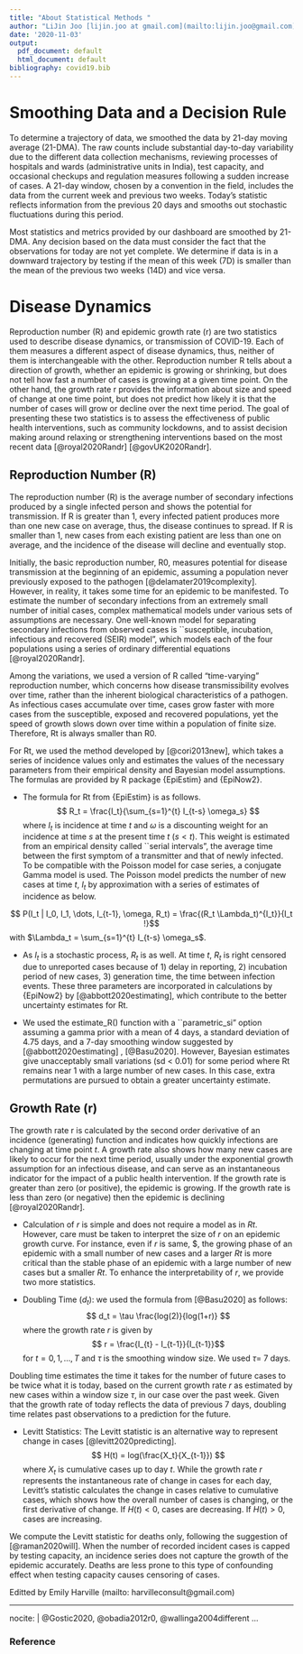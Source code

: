 ```yaml
---
title: "About Statistical Methods "
author: "LiJin Joo [lijin.joo at gmail.com](mailto:lijin.joo@gmail.com)"
date: '2020-11-03'
output:
  pdf_document: default
  html_document: default
bibliography: covid19.bib
---
```



# Smoothing Data and a Decision Rule

To determine a trajectory of data, we smoothed the data by 21-day moving average (21-DMA). The raw counts include substantial day-to-day variability due to the different data collection mechanisms, reviewing processes of hospitals and wards (administrative units in India), test capacity, and occasional checkups and regulation measures following a sudden increase of cases. A 21-day window, chosen by a convention in the field, includes the data from the current week and previous two weeks. Today's statistic reflects information from the previous 20 days and smooths out stochastic fluctuations during this period.


Most statistics and metrics provided by our dashboard are smoothed by 21-DMA. Any decision based on the data must consider the fact that the observations for today are not yet complete. We determine if data is in a downward trajectory by testing if the mean of this week (7D) is smaller than the mean of the previous two weeks (14D) and vice versa.


# Disease Dynamics

Reproduction number (R) and epidemic growth rate (r) are two statistics used to describe disease dynamics, or transmission of COVID-19. Each of them measures a different aspect of disease dynamics, thus, neither of them is interchangeable with the other. Reproduction number R tells about a direction of growth, whether an epidemic is growing or shrinking, but does not tell how fast a number of cases is growing at a given time point. On the other hand, the growth rate r provides the information about size and speed of change at one time point, but does not predict how likely it is that the number of cases will grow or decline over the next time period. The goal of presenting these two statistics is to assess the effectiveness of public health interventions, such as community lockdowns, and to assist decision making around relaxing or strengthening interventions based on the most recent data [@royal2020Randr] [@govUK2020Randr].

## Reproduction Number (R)
The reproduction number (R) is the average number of secondary infections produced by a single infected person and shows the potential for transmission. If R is greater than 1, every infected patient produces more than one new case on average, thus, the disease continues to spread. If R is smaller than 1, new cases from each existing patient are less than one on average, and the incidence of the disease will decline and eventually stop. 


Initially, the basic reproduction number, R0, measures potential for disease transmission at the beginning of an epidemic, assuming a population never previously exposed to the pathogen [@delamater2019complexity]. However, in reality, it takes some time for an epidemic to be manifested. To estimate the number of secondary infections from an extremely small number of initial cases, complex mathematical models under various sets of assumptions are necessary. One well-known model for separating secondary infections from observed cases is ``susceptible, incubation, infectious and recovered (SEIR) model”, which models each of the four populations using a series of ordinary differential equations [@royal2020Randr]. 


Among the variations, we used a version of R called “time-varying” reproduction number, which concerns how disease transmissibility evolves over time, rather than the inherent biological characteristics of a pathogen. As infectious cases accumulate over time, cases grow faster with more cases from the susceptible, exposed and recovered populations, yet the speed of growth slows down over time within a population of finite size. Therefore, Rt is always smaller than R0.


For Rt, we used the method developed by [@cori2013new], which takes a series of incidence values only and estimates the values of the necessary parameters from their empirical density and Bayesian model assumptions. The formulas are provided by R package {EpiEstim} and {EpiNow2}.

* The formula for Rt from {EpiEstim} is as follows.
$$  R_t = \frac{I_t}{\sum_{s=1}^{t} I_{t-s} \omega_s} $$ 
where $I_t$ is incidence at time $t$ and $\omega$ is a discounting weight for an incidence at time $s$ at the present time $t$ ($s < t$). This weight is estimated from an empirical density called ``serial intervals”, the average time between the first symptom of a transmitter and that of newly infected. To be compatible with the Poisson model for case series, a conjugate Gamma model is used. The Poisson model predicts the number of new cases at time $t$, $I_t$ by approximation with a series of estimates of incidence as below.

$$ P(I_t | I_0, I_1, \dots, I_{t-1}, \omega, R_t) = \frac{(R_t \Lambda_t)^{I_t}}{I_t !}$$
with  $\Lambda_t = \sum_{s=1}^{t} I_{t-s} \omega_s$.

* As $I_t$ is a stochastic process, $R_t$ is as well. At time $t$, $R_t$ is right censored due to unreported cases because of 1) delay in reporting, 2) incubation period of new cases, 3) generation time, the time between infection events. These three parameters are incorporated in calculations by {EpiNow2} by [@abbott2020estimating], which contribute to the better uncertainty estimates for Rt. 

* We used the estimate_R() function with a ``parametric_si” option assuming a gamma prior with a mean of 4 days, a standard deviation of 4.75 days, and a 7-day smoothing window suggested by [@abbott2020estimating] , [@Basu2020]. However, Bayesian estimates give unacceptably small variations (sd < 0.01) for some period where Rt remains near 1 with a large number of new cases. In this case, extra permutations are pursued to obtain a greater uncertainty estimate. 


## Growth Rate (r) 
The growth rate r is calculated by the second order derivative of an incidence (generating) function and indicates how quickly infections are changing at time point $t$. A growth rate also shows how many new cases are likely to occur for the next time period, usually under the exponential growth assumption for an infectious disease, and can serve as an instantaneous indicator for the impact of a public health intervention. If the growth rate is greater than zero (or positive), the epidemic is growing. If the growth rate is less than zero (or negative) then the epidemic is declining [@royal2020Randr]. 

* Calculation of $r$ is simple and does not require a model as in $Rt$. However, care must be taken to interpret the size of $r$ on an epidemic growth curve. For instance, even if $r$ is same, $, the growing phase of an epidemic with a small number of new cases and a larger $Rt$ is more critical than the stable phase of an epidemic with a large number of new cases but a smaller $Rt$. To enhance the interpretability of $r$, we provide two more statistics. 

* Doubling Time ($d_t$): we used the formula from [@Basu2020] as follows:
$$ d_t = \tau \frac{log(2)}{log(1+r)} $$ 
where the growth rate $r$ is given by 
$$ r = \frac{I_{t} - I_{t-1}}{I_{t-1}}$$
for $t = 0, 1, \dots, T$ and $\tau$ is the smoothing window size. We used $\tau =$ 7 days.  


Doubling time estimates the time it takes for the number of future cases to be twice what it is today, based on the current growth rate $r$ as estimated by new cases within a window size $\tau$, in our case over the past week. Given that the growth rate of today reflects the data of previous 7 days, doubling time relates past observations to a prediction for the future. 

* Levitt Statistics: The Levitt statistic is an alternative way to represent change in cases [@levitt2020predicting].
 $$ H(t) = log(\frac{X_t}{X_{t-1}}) $$
where $X_t$ is cumulative cases up to day $t$.  While the growth rate $r$ represents the instantaneous rate of change in cases for each day, Levitt’s statistic calculates the change in cases relative to cumulative cases, which shows how the overall number of cases is changing, or the first derivative of change. If $H(t) < 0$, cases are decreasing. If $H(t) > 0$, cases are increasing. 


We compute the Levitt statistic for deaths only, following the suggestion of [@raman2020will]. When the number of recorded incident cases is capped by testing capacity, an incidence series does not capture the growth of the epidemic accurately. Deaths are less prone to this type of confounding effect when testing capacity causes censoring of cases.   



Editted by Emily Harville (mailto: harvilleconsult@gmail.com)
  
---
nocite: |
  @Gostic2020, @obadia2012r0, @wallinga2004different
...

### Reference




